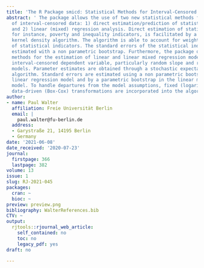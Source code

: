 ```yaml
---
title: 'The R Package smicd: Statistical Methods for Interval-Censored Data'
abstract: ' The package allows the use of two new statistical methods for the analysis
  of interval-censored data: 1) direct estimation/prediction of statistical indicators
  and 2) linear (mixed) regression analysis. Direct estimation of statistical indicators,
  for instance, poverty and inequality indicators, is facilitated by a non parametric
  kernel density algorithm. The algorithm is able to account for weights in the estimation
  of statistical indicators. The standard errors of the statistical indicators are
  estimated with a non parametric bootstrap. Furthermore, the package offers statistical
  methods for the estimation of linear and linear mixed regression models with an
  interval-censored dependent variable, particularly random slope and random intercept
  models. Parameter estimates are obtained through a stochastic expectation-maximization
  algorithm. Standard errors are estimated using a non parametric bootstrap in the
  linear regression model and by a parametric bootstrap in the linear mixed regression
  model. To handle departures from the model assumptions, fixed (logarithmic) and
  data-driven (Box-Cox) transformations are incorporated into the algorithm. '
author:
- name: Paul Walter
  affiliation: Freie Universität Berlin
  email: |
    paul.walter@fu-berlin.de
  address:
  - Garystraße 21, 14195 Berlin
  - Germany
date: '2021-06-08'
date_received: '2020-07-23'
journal:
  firstpage: 366
  lastpage: 382
volume: 13
issue: 1
slug: RJ-2021-045
packages:
  cran: ~
  bioc: ~
preview: preview.png
bibliography: WalterReferences.bib
CTV: ~
output:
  rjtools::rjournal_web_article:
    self_contained: no
    toc: no
    legacy_pdf: yes
draft: no

---
```

